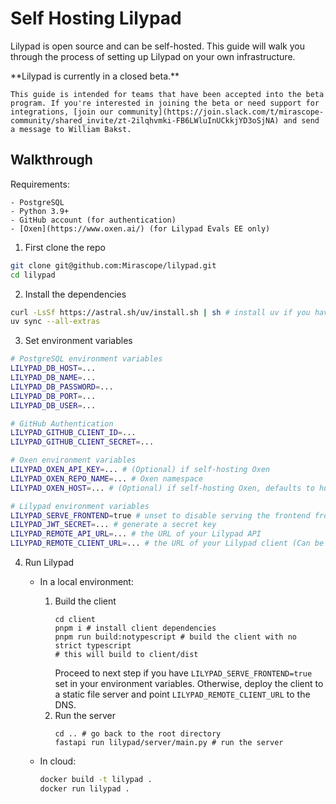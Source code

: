 
# Self Hosting Lilypad

Lilypad is open source and can be self-hosted. This guide will walk you through the process of setting up Lilypad on your own infrastructure.

<Callout type="warning" emoji="⚠️">
    **Lilypad is currently in a closed beta.**

    This guide is intended for teams that have been accepted into the beta program. If you're interested in joining the beta or need support for integrations, [join our community](https://join.slack.com/t/mirascope-community/shared_invite/zt-2ilqhvmki-FB6LWluInUCkkjYD3oSjNA) and send a message to William Bakst.

</Callout>

## Walkthrough

Requirements:

    - PostgreSQL
    - Python 3.9+
    - GitHub account (for authentication)
    - [Oxen](https://www.oxen.ai/) (for Lilypad Evals EE only)

1. First clone the repo

```bash
git clone git@github.com:Mirascope/lilypad.git
cd lilypad
```

2. Install the dependencies

```bash
curl -LsSf https://astral.sh/uv/install.sh | sh # install uv if you have not already
uv sync --all-extras
```

3. Set environment variables

```bash
# PostgreSQL environment variables
LILYPAD_DB_HOST=...
LILYPAD_DB_NAME=...
LILYPAD_DB_PASSWORD=...
LILYPAD_DB_PORT=...
LILYPAD_DB_USER=...

# GitHub Authentication
LILYPAD_GITHUB_CLIENT_ID=...
LILYPAD_GITHUB_CLIENT_SECRET=...

# Oxen environment variables
LILYPAD_OXEN_API_KEY=... # (Optional) if self-hosting Oxen
LILYPAD_OXEN_REPO_NAME=... # Oxen namespace
LILYPAD_OXEN_HOST=... # (Optional) if self-hosting Oxen, defaults to hub.oxen.ai

# Lilypad environment variables
LILYPAD_SERVE_FRONTEND=true # unset to disable serving the frontend from the client
LILYPAD_JWT_SECRET=... # generate a secret key
LILYPAD_REMOTE_API_URL=... # the URL of your Lilypad API
LILYPAD_REMOTE_CLIENT_URL=... # the URL of your Lilypad client (Can be the same as the API, if serving from the same server)

```

4. Run Lilypad

   - In a local environment:

     1. Build the client
        ```
        cd client
        pnpm i # install client dependencies
        pnpm run build:notypescript # build the client with no strict typescript
        # this will build to client/dist
        ```
        Proceed to next step if you have `LILYPAD_SERVE_FRONTEND=true` set in your environment variables.
        Otherwise, deploy the client to a static file server and point `LILYPAD_REMOTE_CLIENT_URL` to the DNS.
     2. Run the server
        ```
        cd .. # go back to the root directory
        fastapi run lilypad/server/main.py # run the server
        ```

   - In cloud:

     ```bash
     docker build -t lilypad .
     docker run lilypad .
     ```
